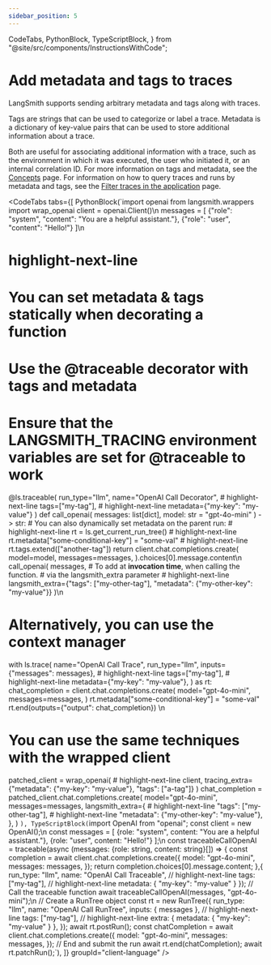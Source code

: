 ```yaml
---
sidebar_position: 5
---
```


  CodeTabs,
  PythonBlock,
  TypeScriptBlock,
} from "@site/src/components/InstructionsWithCode";

# Add metadata and tags to traces

LangSmith supports sending arbitrary metadata and tags along with traces.

Tags are strings that can be used to categorize or label a trace. Metadata is a dictionary of key-value pairs that can be used to store additional information about a trace.

Both are useful for associating additional information with a trace, such as the environment in which it was executed, the user who initiated it, or an internal correlation ID.
For more information on tags and metadata, see the [Concepts](/observability/concepts#tags) page. For information on how to query traces and runs by metadata and tags, see the [Filter traces in the application](./filter_traces_in_application) page.

<CodeTabs
  tabs={[
    PythonBlock(`import openai
from langsmith.wrappers import wrap_openai
client = openai.Client()\n
messages = [
    {"role": "system", "content": "You are a helpful assistant."},
    {"role": "user", "content": "Hello!"}
]\n
# highlight-next-line
# You can set metadata & tags **statically** when decorating a function
# Use the @traceable decorator with tags and metadata
# Ensure that the LANGSMITH_TRACING environment variables are set for @traceable to work
@ls.traceable(
    run_type="llm",
    name="OpenAI Call Decorator",
    # highlight-next-line
    tags=["my-tag"],
    # highlight-next-line
    metadata={"my-key": "my-value"}
)
def call_openai(
    messages: list[dict], model: str = "gpt-4o-mini"
) -> str:
    # You can also dynamically set metadata on the parent run:
    # highlight-next-line
    rt = ls.get_current_run_tree()
    # highlight-next-line
    rt.metadata["some-conditional-key"] = "some-val"
    # highlight-next-line
    rt.tags.extend(["another-tag"])
    return client.chat.completions.create(
        model=model,
        messages=messages,
    ).choices[0].message.content\n
call_openai(
    messages,
    # To add at **invocation time**, when calling the function.
    # via the langsmith_extra parameter
    # highlight-next-line
    langsmith_extra={"tags": ["my-other-tag"], "metadata": {"my-other-key": "my-value"}}
)\n
# Alternatively, you can use the context manager
with ls.trace(
        name="OpenAI Call Trace",
        run_type="llm",
        inputs={"messages": messages},
        # highlight-next-line
        tags=["my-tag"],
        # highlight-next-line
        metadata={"my-key": "my-value"},
    ) as rt:
        chat_completion = client.chat.completions.create(
            model="gpt-4o-mini",
            messages=messages,
        )
        rt.metadata["some-conditional-key"] = "some-val"
        rt.end(outputs={"output": chat_completion})
\n
# You can use the same techniques with the wrapped client
patched_client = wrap_openai(
    # highlight-next-line
    client, tracing_extra={"metadata": {"my-key": "my-value"}, "tags": ["a-tag"]}
)
chat_completion = patched_client.chat.completions.create(
    model="gpt-4o-mini",
    messages=messages,
    langsmith_extra={
        # highlight-next-line
        "tags": ["my-other-tag"],
        # highlight-next-line
        "metadata": {"my-other-key": "my-value"},
    },
)
`),
    TypeScriptBlock(`import OpenAI from "openai";
const client = new OpenAI();\n
const messages = [
    {role: "system", content: "You are a helpful assistant."},
    {role: "user", content: "Hello!"}
];\n
const traceableCallOpenAI = traceable(async (messages: {role: string, content: string}[]) => {
    const completion = await client.chat.completions.create({
        model: "gpt-4o-mini",
        messages: messages,
    });
    return completion.choices[0].message.content;
},{
    run_type: "llm",
    name: "OpenAI Call Traceable",
    // highlight-next-line
    tags: ["my-tag"],
    // highlight-next-line
    metadata: { "my-key": "my-value" }
});
// Call the traceable function
await traceableCallOpenAI(messages, "gpt-4o-mini");\n
// Create a RunTree object
const rt = new RunTree({
  run_type: "llm",
  name: "OpenAI Call RunTree",
  inputs: { messages },
   // highlight-next-line
  tags: ["my-tag"],
   // highlight-next-line
  extra: { metadata: { "my-key": "my-value" } },
});
await rt.postRun();
const chatCompletion = await client.chat.completions.create({
  model: "gpt-4o-mini",
  messages: messages,
});
// End and submit the run
await rt.end(chatCompletion);
await rt.patchRun();`),
  ]}
  groupId="client-language"
/>
